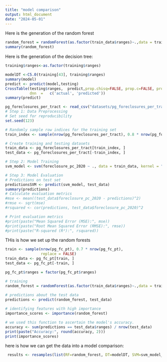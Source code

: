 ```yaml
---
title: "model comparison"
output: html_document
date: "2024-05-01"
---
```


Here is the generation of the random forest
```r
random_forest = randomForest(as.factor(train_data$ranges)~.,data = train_data,ntree = 4,importance = T, na.action=na.exclude)
summary(random_forest)
```

Here is the generation of the decision tree:
```r
training$ranges<-as.factor(training$ranges)

modelDT <-C5.0(training[43], training$ranges)
summary(model)
predict <- predict(model,testing)
CrossTable(testing$ranges,	predict,prop.chisq=FALSE, prop.c=FALSE,	prop.r=	FALSE,	
           dnn	=	c('actual',	'predicted'))
summary(predict)
```

```r
pg_foreclosures_per_tract <- read_csv("datasets/pg_foreclosures_per_tract.csv", guess_max=173)
# Step 1: Data Preprocessing
# Set seed for reproducibility
set.seed(123)

# Randomly sample row indices for the training set
train_index <- sample(nrow(pg_foreclosures_per_tract), 0.8 * nrow(pg_foreclosures_per_tract))

# Create training and testing datasets
train_data <- pg_foreclosures_per_tract[train_index, ]
test_data <- pg_foreclosures_per_tract[-train_index, ]

# Step 2: Model Training
svm_model <- svm(foreclosure_pc_2020 ~ ., data = train_data, kernel = "linear")

# Step 3: Model Evaluation
# Predictions on test set
predictionsSVM <- predict(svm_model, test_data)
summary(predictions)
# Calculate evaluation metrics
#mse <- mean((test_data$foreclosure_pc_2020 - predictions)^2)
#rmse <- sqrt(mse)
#rsquared <- cor(predictions, test_data$foreclosure_pc_2020)^2

# Print evaluation metrics
#print(paste("Mean Squared Error (MSE):", mse))
#print(paste("Root Mean Squared Error (RMSE):", rmse))
#print(paste("R-squared (R²):", rsquared))


```
THis is how we set up the random forests
```r
train <- sample(nrow(pg_fc_pt), 0.7 * nrow(pg_fc_pt), 
                replace = FALSE) 
train_data <- pg_fc_pt[train, ] 
test_data <- pg_fc_pt[-train, ] 

pg_fc_pt$ranges = factor(pg_fc_pt$ranges)

# training
random_forest = randomForest(as.factor(train_data$ranges)~.,data = train_data,ntree = 4,importance = T, na.action=na.exclude)
  
# predictions about the test data 
predictions <- predict(random_forest, test_data) 

# identifying features with high importance
importance_scores <- importance(random_forest)  

# we used this function to ascertain the model's accuracy.
accuracy <- sum(predictions == test_data$ranges) / nrow(test_data) 
print(paste("Accuracy:", round(accuracy, 2))) 
print(importance_scores)
```


here is how we can get the data into a model comparison:
```r
 results <- resamples(list(RF=random_forest, DT=modelDT, SVM=svm_model_poly))
```

